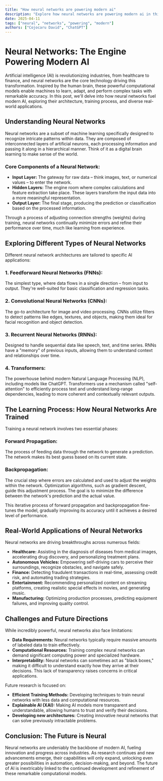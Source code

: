 ```yaml
---
title: "How neural networks are powering modern ai"
description: "Explore how neural networks are powering modern ai in this detailed guide, offering insights, strategies, and practical tips to enhance your understanding and application of the topic."
date: 2025-04-11
tags: ["neural", "networks", "powering", "modern"]
authors: ["Cojocaru David", "ChatGPT"]
---
```


# Neural Networks: The Engine Powering Modern AI

Artificial intelligence (AI) is revolutionizing industries, from healthcare to finance, and neural networks are the core technology driving this transformation. Inspired by the human brain, these powerful computational models enable machines to learn, adapt, and perform complex tasks with remarkable accuracy. In this post, we'll delve into how neural networks fuel modern AI, exploring their architecture, training process, and diverse real-world applications.

## Understanding Neural Networks

Neural networks are a subset of machine learning specifically designed to recognize intricate patterns within data. They are composed of interconnected layers of artificial neurons, each processing information and passing it along in a hierarchical manner. Think of it as a digital brain learning to make sense of the world.

### Core Components of a Neural Network:

- **Input Layer:** The gateway for raw data – think images, text, or numerical values – to enter the network.
- **Hidden Layers:** The engine room where complex calculations and feature extraction take place. These layers transform the input data into a more meaningful representation.
- **Output Layer:** The final stage, producing the prediction or classification based on the processed information.

Through a process of adjusting connection strengths (weights) during training, neural networks continually minimize errors and refine their performance over time, much like learning from experience.

## Exploring Different Types of Neural Networks

Different neural network architectures are tailored to specific AI applications:

### 1. Feedforward Neural Networks (FNNs):

The simplest type, where data flows in a single direction – from input to output. They're well-suited for basic classification and regression tasks.

### 2. Convolutional Neural Networks (CNNs):

The go-to architecture for image and video processing. CNNs utilize filters to detect patterns like edges, textures, and objects, making them ideal for facial recognition and object detection.

### 3. Recurrent Neural Networks (RNNs):

Designed to handle sequential data like speech, text, and time series. RNNs have a "memory" of previous inputs, allowing them to understand context and relationships over time.

### 4. Transformers:

The powerhouse behind modern Natural Language Processing (NLP), including models like ChatGPT. Transformers use a mechanism called "self-attention" to efficiently process text and understand long-range dependencies, leading to more coherent and contextually relevant outputs.

## The Learning Process: How Neural Networks Are Trained

Training a neural network involves two essential phases:

### Forward Propagation:

The process of feeding data through the network to generate a prediction. The network makes its best guess based on its current state.

### Backpropagation:

The crucial step where errors are calculated and used to adjust the weights within the network. Optimization algorithms, such as gradient descent, guide this adjustment process. The goal is to minimize the difference between the network's prediction and the actual value.

This iterative process of forward propagation and backpropagation fine-tunes the model, gradually improving its accuracy until it achieves a desired level of performance.

## Real-World Applications of Neural Networks

Neural networks are driving breakthroughs across numerous fields:

- **Healthcare:** Assisting in the diagnosis of diseases from medical images, accelerating drug discovery, and personalizing treatment plans.
- **Autonomous Vehicles:** Empowering self-driving cars to perceive their surroundings, recognize obstacles, and navigate safely.
- **Finance:** Detecting fraudulent transactions in real-time, assessing credit risk, and automating trading strategies.
- **Entertainment:** Recommending personalized content on streaming platforms, creating realistic special effects in movies, and generating music.
- **Manufacturing:** Optimizing production processes, predicting equipment failures, and improving quality control.

## Challenges and Future Directions

While incredibly powerful, neural networks also face limitations:

- **Data Requirements:** Neural networks typically require massive amounts of labeled data to train effectively.
- **Computational Resources:** Training complex neural networks can demand significant computing power and specialized hardware.
- **Interpretability:** Neural networks can sometimes act as "black boxes," making it difficult to understand exactly how they arrive at their decisions. This lack of transparency raises concerns in critical applications.

Future research is focused on:

- **Efficient Training Methods:** Developing techniques to train neural networks with less data and computational resources.
- **Explainable AI (XAI):** Making AI models more transparent and understandable, allowing humans to trust and verify their decisions.
- **Developing new architectures:** Creating innovative neural networks that can solve previously intractable problems.

## Conclusion: The Future is Neural

Neural networks are undeniably the backbone of modern AI, fueling innovation and progress across industries. As research continues and new advancements emerge, their capabilities will only expand, unlocking even greater possibilities in automation, decision-making, and beyond. The future of AI is inextricably linked to the continued development and refinement of these remarkable computational models.
